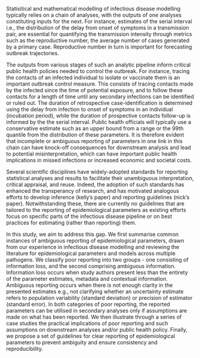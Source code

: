 
Statisitical and mathematical modelling of infectious disease modelling typically relies on a chain of analyses, with the outputs of one analyses constituting inputs for the next. For instance, estimates of the serial interval i.e., the distribution of the delay from onset of symptoms in a transmission pair, are essential for quantifying the transmission intensity through metrics such as the reproductive number, the average number of cases generated by a primary case. Reproductive number in turn is important for forecasting outbreak trajectories. 

The outputs from various stages of such an analytic pipeline inform critical public health policies needed to control the outbreak. For instance, tracing the contacts of an infected  individual to isolate or vaccinate them is an important outbreak control measure. This consists of tracing contacts made by the infected since the time of potential exposure, and to follow these contacts for a length of time until any secondary infections can be identified or ruled out. The duration of retrospective case-identification is determined using the delay from infection to onset of symptoms in an individual (incubation period), while the duration of prospective contacts follow-up is informed by the the serial interval. Public health officials will typically use a  conservative estimate such as an upper bound from a range or the 99th quantile from the distribution of these parameters.
It is therefore evident that incomplete or ambiguous reporting of parameters in one link in this chain can have knock-off consequences for downstream analysis and lead to potential misinterpretation, which can have important public health implications in missed infections or increased economic and societal costs.

Several scientific disciplines have widely-adopted standards for reporting statistical analyses and results to facilitate their unambiguous interpretation, critical appraisal, and reuse. Indeed, the adoption of such standards has enhanced the transperancy of research, and has motivated analogous efforts to develop inference (kelly's paper) and reporting guidelines (nick's paper). Notwithstanding these, there are currently no guidelines that are tailored to the reporting of epidemiological parameters as existing efforts focus on specific parts of the infectious disease pipeline or on best practices for estimating (rather than reporting) them.

In this study, we aim to address this gap. We first summarise common instances of ambiguous reporting of epidemiological parameters, drawn from our experience in infectious disease modelling and reviewing the literature for epidemiological parameters and models across multiple pathogens. We classify poor reporting into two groups - one consisting of information loss, and the second comprising ambiguous information. Information loss occurs when study authors present less than the entirety of the parameter estimates, metadata and contextual information. Ambiguous reporting occurs when there is not enough clarity in the presented estimates e.g., not clarifying whether an uncertainty estimate refers to population variability (standard deviation) or precision of estimator (standard error). In both categories of poor reporting, the reported parameters can be utilised in secondary analyses only if assumptions are made on what has been reported.  We then illustrate through a series of case studies the practical implications of poor reporting and such assumptions on downstream analyses and/or public health policy. Finally, we propose a set of guidelines for clear reporting of epidemiological parameters to prevent ambiguity and ensure consistency and reproducibility.
